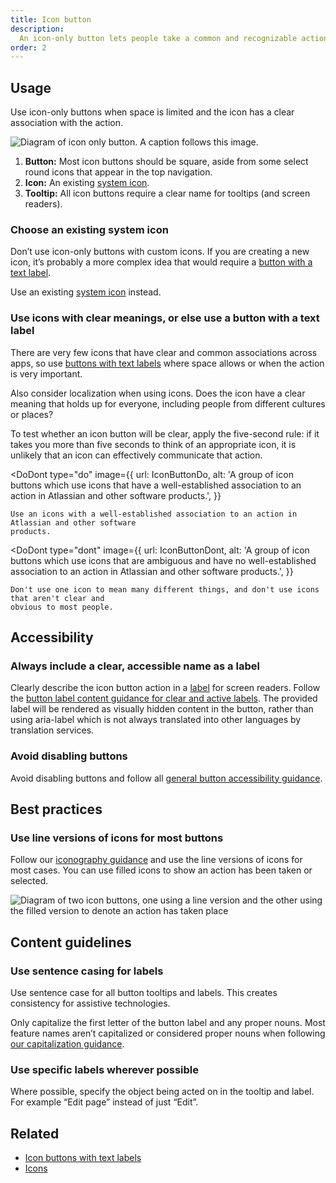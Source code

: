```yaml
---
title: Icon button
description:
  An icon-only button lets people take a common and recognizable action where space is limited.
order: 2
---
```



## Usage

Use icon-only buttons when space is limited and the icon has a clear association with the action.

![Diagram of icon only button. A caption follows this image.](./images/anatomy-icon-button.png)

1. **Button:** Most icon buttons should be square, aside from some select round icons that appear in
   the top navigation.
2. **Icon:** An existing [system icon](/components/icon).
3. **Tooltip:** All icon buttons require a clear name for tooltips (and screen readers).

### Choose an existing system icon

Don’t use icon-only buttons with custom icons. If you are creating a new icon, it’s probably a more
complex idea that would require a [button with a text label](/components/button/examples).

Use an existing [system icon](/components/icon/) instead.

### Use icons with clear meanings, or else use a button with a text label

There are very few icons that have clear and common associations across apps, so use
[buttons with text labels](/components/button/usage) where space allows or when the action is very
important.

Also consider localization when using icons. Does the icon have a clear meaning that holds up for
everyone, including people from different cultures or places?

To test whether an icon button will be clear, apply the five-second rule: if it takes you more than
five seconds to think of an appropriate icon, it is unlikely that an icon can effectively
communicate that action.

<DoDont
	type="do"
	image={{
		url: IconButtonDo,
		alt: 'A group of icon buttons which use icons that have a well-established association to an action in Atlassian and other software products.',
	}}
>
	Use an icons with a well-established association to an action in Atlassian and other software
	products.
</DoDont>

<DoDont
	type="dont"
	image={{
		url: IconButtonDont,
		alt: 'A group of icon buttons which use icons that are ambiguous and have no well-established association to an action in Atlassian and other software products.',
	}}
>
	Don't use one icon to mean many different things, and don't use icons that aren't clear and
	obvious to most people.
</DoDont>

## Accessibility

### Always include a clear, accessible name as a label

Clearly describe the icon button action in a
[label](/components/button/icon-button/code#CommonProps-label) for screen readers. Follow the
[button label content guidance for clear and active labels](/components/button/icon-button/usage#content-guidelines).
The provided label will be rendered as visually hidden content in the button, rather than using
aria-label which is not always translated into other languages by translation services.

### Avoid disabling buttons

Avoid disabling buttons and follow all
[general button accessibility guidance](/components/button/usage#accessibility).

## Best practices

### Use line versions of icons for most buttons

Follow our [iconography guidance](/foundations/iconography/) and use the line versions of icons for
most cases. You can use filled icons to show an action has been taken or selected.

![Diagram of two icon buttons, one using a line version and the other using the filled version to denote an action has taken place](./images/dos-donts/icon-lined-filled.png)

## Content guidelines

### Use sentence casing for labels

Use sentence case for all button tooltips and labels. This creates consistency for assistive
technologies.

Only capitalize the first letter of the button label and any proper nouns. Most feature names aren’t
capitalized or considered proper nouns when following
[our capitalization guidance](/content/language-and-grammar#capitalization).

### Use specific labels wherever possible

Where possible, specify the object being acted on in the tooltip and label. For example “Edit page”
instead of just “Edit”.

## Related

- [Icon buttons with text labels](/components/button/examples#button-with-icon)
- [Icons](/components/icon)
